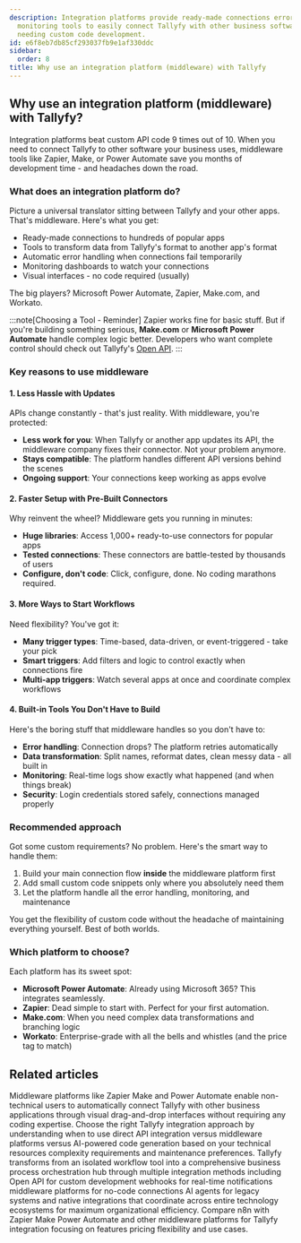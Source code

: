 ```yaml
---
description: Integration platforms provide ready-made connections error handling and
  monitoring tools to easily connect Tallyfy with other business software without
  needing custom code development.
id: e6f8eb7db85cf293037fb9e1af330ddc
sidebar:
  order: 8
title: Why use an integration platform (middleware) with Tallyfy
---
```


## Why use an integration platform (middleware) with Tallyfy?

Integration platforms beat custom API code 9 times out of 10. When you need to connect Tallyfy to other software your business uses, middleware tools like Zapier, Make, or Power Automate save you months of development time - and headaches down the road.

### What does an integration platform do?

Picture a universal translator sitting between Tallyfy and your other apps. That's middleware. Here's what you get:

- Ready-made connections to hundreds of popular apps
- Tools to transform data from Tallyfy's format to another app's format
- Automatic error handling when connections fail temporarily
- Monitoring dashboards to watch your connections
- Visual interfaces - no code required (usually)

The big players? Microsoft Power Automate, Zapier, Make.com, and Workato.

:::note[Choosing a Tool - Reminder]
Zapier works fine for basic stuff. But if you're building something serious, **Make.com** or **Microsoft Power Automate** handle complex logic better. Developers who want complete control should check out Tallyfy's [Open API](/products/pro/integrations/open-api/).
:::

### Key reasons to use middleware

#### 1. Less Hassle with Updates

APIs change constantly - that's just reality. With middleware, you're protected:

- **Less work for you**: When Tallyfy or another app updates its API, the middleware company fixes their connector. Not your problem anymore.
- **Stays compatible**: The platform handles different API versions behind the scenes
- **Ongoing support**: Your connections keep working as apps evolve

#### 2. Faster Setup with Pre-Built Connectors

Why reinvent the wheel? Middleware gets you running in minutes:

- **Huge libraries**: Access 1,000+ ready-to-use connectors for popular apps
- **Tested connections**: These connectors are battle-tested by thousands of users
- **Configure, don't code**: Click, configure, done. No coding marathons required.

#### 3. More Ways to Start Workflows

Need flexibility? You've got it:

- **Many trigger types**: Time-based, data-driven, or event-triggered - take your pick
- **Smart triggers**: Add filters and logic to control exactly when connections fire
- **Multi-app triggers**: Watch several apps at once and coordinate complex workflows

#### 4. Built-in Tools You Don't Have to Build

Here's the boring stuff that middleware handles so you don't have to:

- **Error handling**: Connection drops? The platform retries automatically
- **Data transformation**: Split names, reformat dates, clean messy data - all built in
- **Monitoring**: Real-time logs show exactly what happened (and when things break)
- **Security**: Login credentials stored safely, connections managed properly

### Recommended approach

Got some custom requirements? No problem. Here's the smart way to handle them:

1. Build your main connection flow **inside** the middleware platform first
2. Add small custom code snippets only where you absolutely need them
3. Let the platform handle all the error handling, monitoring, and maintenance

You get the flexibility of custom code without the headache of maintaining everything yourself. Best of both worlds.

<lite-vimeo videoid="349793950"></lite-vimeo>

### Which platform to choose?

Each platform has its sweet spot:

- **Microsoft Power Automate**: Already using Microsoft 365? This integrates seamlessly.
- **Zapier**: Dead simple to start with. Perfect for your first automation.
- **Make.com**: When you need complex data transformations and branching logic
- **Workato**: Enterprise-grade with all the bells and whistles (and the price tag to match)


## Related articles
<CardGrid>
<LinkTitleCard header="<b>Integrations > Middleware</b>" href="/products/pro/integrations/middleware/" > Middleware platforms like Zapier Make and Power Automate enable non-technical users to automatically connect Tallyfy with other business applications through visual drag-and-drop interfaces without requiring any coding expertise. </LinkTitleCard>
<LinkTitleCard header="<b>Integrations > Choosing the right integration approach</b>" href="/products/pro/integrations/choosing-integration-approach/" > Choose the right Tallyfy integration approach by understanding when to use direct API integration versus middleware platforms versus AI-powered code generation based on your technical resources complexity requirements and maintenance preferences. </LinkTitleCard>
<LinkTitleCard header="<b>Pro > Integrations</b>" href="/products/pro/integrations/" > Tallyfy transforms from an isolated workflow tool into a comprehensive business process orchestration hub through multiple integration methods including Open API for custom development webhooks for real-time notifications middleware platforms for no-code connections AI agents for legacy systems and native integrations that coordinate across entire technology ecosystems for maximum organizational efficiency. </LinkTitleCard>
<LinkTitleCard header="<b>N8N > n8n vs other middleware platforms</b>" href="/products/pro/integrations/middleware/n8n/n8n-vs-other-middleware-platforms/" > Compare n8n with Zapier Make Power Automate and other middleware platforms for Tallyfy integration focusing on features pricing flexibility and use cases. </LinkTitleCard>
</CardGrid>
